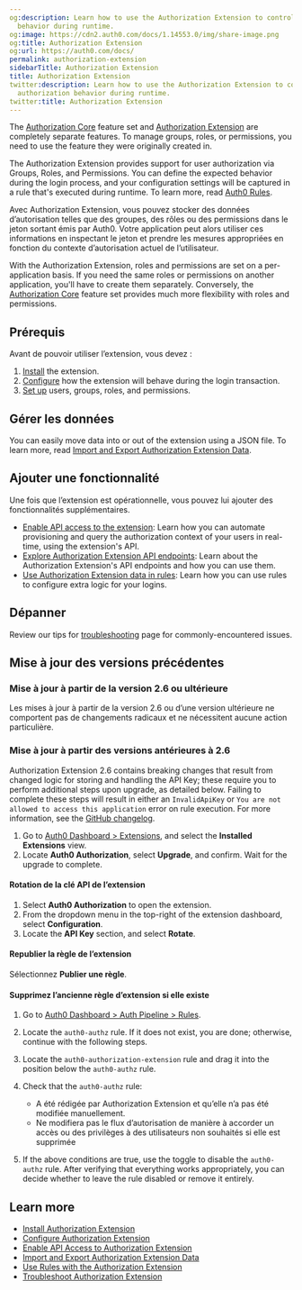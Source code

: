 ```yaml
---
og:description: Learn how to use the Authorization Extension to control user authorization
  behavior during runtime.
og:image: https://cdn2.auth0.com/docs/1.14553.0/img/share-image.png
og:title: Authorization Extension
og:url: https://auth0.com/docs/
permalink: authorization-extension
sidebarTitle: Authorization Extension
title: Authorization Extension
twitter:description: Learn how to use the Authorization Extension to control user
  authorization behavior during runtime.
twitter:title: Authorization Extension
---
```


<Callout icon="file-lines" color="#0EA5E9" iconType="regular">

The [Authorization Core](/docs/manage-users/access-control/rbac) feature set and [Authorization Extension](/docs/customize/extensions/authorization-extension) are completely separate features. To manage groups, roles, or permissions, you need to use the feature they were originally created in.

</Callout>

The Authorization Extension provides support for user authorization via Groups, Roles, and Permissions. You can define the expected behavior during the login process, and your configuration settings will be captured in a rule that's executed during runtime. To learn more, read [Auth0 Rules](/docs/customize/rules).

Avec Authorization Extension, vous pouvez stocker des données d’autorisation telles que des groupes, des rôles ou des permissions dans le jeton sortant émis par Auth0. Votre application peut alors utiliser ces informations en inspectant le jeton et prendre les mesures appropriées en fonction du contexte d’autorisation actuel de l’utilisateur.

With the Authorization Extension, roles and permissions are set on a per-application basis. If you need the same roles or permissions on another application, you'll have to create them separately. Conversely, the [Authorization Core](/docs/manage-users/access-control/rbac) feature set provides much more flexibility with roles and permissions.

## Prérequis

Avant de pouvoir utiliser l’extension, vous devez :

1. [Install](/docs/customize/extensions/authorization-extension/install-authorization-extension) the extension.
2. [Configure](/docs/customize/extensions/authorization-extension/configure-authorization-extension) how the extension will behave during the login transaction.
3. [Set up](/docs/customize/extensions/authorization-extension/set-up-authorization-extension-users) users, groups, roles, and permissions.

## Gérer les données

You can easily move data into or out of the extension using a JSON file. To learn more, read [Import and Export Authorization Extension Data](/docs/customize/extensions/authorization-extension/import-and-export-authorization-extension-data).

## Ajouter une fonctionnalité

Une fois que l’extension est opérationnelle, vous pouvez lui ajouter des fonctionnalités supplémentaires.

* [Enable API access to the extension](/docs/customize/extensions/authorization-extension/enable-api-access-to-authorization-extension): Learn how you can automate provisioning and query the authorization context of your users in real-time, using the extension's API.
* [Explore Authorization Extension API endpoints](https://auth0.com/docs/api/authorization-extension): Learn about the Authorization Extension's API endpoints and how you can use them.
* [Use Authorization Extension data in rules](/docs/customize/extensions/authorization-extension/use-rules-with-the-authorization-extension): Learn how you can use rules to configure extra logic for your logins.

## Dépanner

Review our tips for [troubleshooting](/docs/troubleshoot/authentication-issues/troubleshoot-authorization-extension) page for commonly-encountered issues.

## Mise à jour des versions précédentes

### Mise à jour à partir de la version 2.6 ou ultérieure

Les mises à jour à partir de la version 2.6 ou d’une version ultérieure ne comportent pas de changements radicaux et ne nécessitent aucune action particulière.

### Mise à jour à partir des versions antérieures à 2.6

Authorization Extension 2.6 contains breaking changes that result from changed logic for storing and handling the API Key; these require you to perform additional steps upon upgrade, as detailed below. Failing to complete these steps will result in either an `InvalidApiKey` or `You are not allowed to access this application` error on rule execution. For more information, see the [GitHub changelog](https://github.com/auth0/auth0-authorization-extension/blob/master/CHANGELOG.md).

1. Go to [Auth0 Dashboard > Extensions](https://manage.auth0.com/#/extensions), and select the **Installed Extensions** view.
2. Locate **Auth0 Authorization**, select **Upgrade**, and confirm. Wait for the upgrade to complete.

#### Rotation de la clé API de l’extension

1. Select **Auth0 Authorization** to open the extension.
2. From the dropdown menu in the top-right of the extension dashboard, select **Configuration**.
3. Locate the **API Key** section, and select **Rotate**.

#### Republier la règle de l’extension

Sélectionnez **Publier une règle**.

#### Supprimez l’ancienne règle d’extension si elle existe

1. Go to [Auth0 Dashboard > Auth Pipeline > Rules](https://manage.auth0.com/#/rules).
2. Locate the `auth0-authz` rule. If it does not exist, you are done; otherwise, continue with the following steps.
3. Locate the `auth0-authorization-extension` rule and drag it into the position below the `auth0-authz` rule.
4. Check that the `auth0-authz` rule:

   * A été rédigée par Authorization Extension et qu’elle n’a pas été modifiée manuellement.
   * Ne modifiera pas le flux d’autorisation de manière à accorder un accès ou des privilèges à des utilisateurs non souhaités si elle est supprimée
5. If the above conditions are true, use the toggle to disable the `auth0-authz` rule. After verifying that everything works appropriately, you can decide whether to leave the rule disabled or remove it entirely.

## Learn more

* [Install Authorization Extension](/docs/customize/extensions/authorization-extension/install-authorization-extension)
* [Configure Authorization Extension](/docs/customize/extensions/authorization-extension/configure-authorization-extension)
* [Enable API Access to Authorization Extension](/docs/customize/extensions/authorization-extension/enable-api-access-to-authorization-extension)
* [Import and Export Authorization Extension Data](/docs/customize/extensions/authorization-extension/import-and-export-authorization-extension-data)
* [Use Rules with the Authorization Extension](/docs/customize/extensions/authorization-extension/use-rules-with-the-authorization-extension)
* [Troubleshoot Authorization Extension](/docs/troubleshoot/authentication-issues/troubleshoot-authorization-extension)